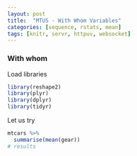 ```yaml
---
layout: post
title:  "MTUS - With Whom Variables"
categories: [sequence, rstats, mean]
tags: [knitr, servr, httpuv, websocket]
--- 
```


### With whom  

Load libraries 
```r
library(reshape2)
library(plyr)
library(dplyr)
library(tidyr)
```

Let us try 
```r
mtcars %>% 
  summarise(mean(gear))
# results 
```

